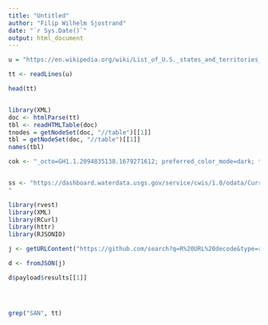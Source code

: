 ```yaml
---
title: "Untitled"
author: "Filip Wilhelm Sjostrand"
date: "`r Sys.Date()`"
output: html_document
---
```

```r
u = "https://en.wikipedia.org/wiki/List_of_U.S._states_and_territories_by_population"

tt <- readLines(u)

head(tt)


library(XML)
doc <- htmlParse(tt)
tbl <- readHTMLTable(doc)
tnodes = getNodeSet(doc, "//table")[[1]]
tbl = getNodeSet(doc, "//table")[[1]]
names(tbl)
```

```r
cok <- "_octo=GH1.1.2094835138.1679271612; preferred_color_mode=dark; tz=America%2FLos_Angeles; _device_id=2535ce0e9d2b63124db126c1a2360fcb; has_recent_activity=1; user_session=PEKw91JujX0ctOpQuPsY29_w8Wp8nmeTMk2xUm5sc9xCiqn9; __Host-user_session_same_site=PEKw91JujX0ctOpQuPsY29_w8Wp8nmeTMk2xUm5sc9xCiqn9; tz=America%2FLos_Angeles; color_mode=%7B%22color_mode%22%3A%22auto%22%2C%22light_theme%22%3A%7B%22name%22%3A%22light%22%2C%22color_mode%22%3A%22light%22%7D%2C%22dark_theme%22%3A%7B%22name%22%3A%22dark%22%2C%22color_mode%22%3A%22dark%22%7D%7D; logged_in=yes; dotcom_user=Tegelstenen; _gh_sess=7zhjXeoPeyz5g6dUtAn%2FcnCSxfqlVZ5uCF9ZWbnrs7f3gdH4Vctpd4%2FXVBo1RmuHPSr1bySfOsdDYkWSMjRP4DUKmADnfUJCPWXNxUuxmwpj3XUd8AxhevB7DfNpmEIXQbz3V4h5hNBo6nfE3vFcQKyAzRVp0bvWvq%2BSiDC0xw%2BcAYpENr9YuumeW%2B%2BynWL0u%2F7w13LZUfNEkgWu5B6zKkdQaUXxvT0agXhtgfFKjC70u3hIKfpNC%2FpXRi1Yp5CDV2vjmiJ8gQpHMJ3nD6EiwQGBNwK9f3mBowxvsYcMCk%2Byz7kfEC5nDWI63wmsyPCiNJU9au%2FWXEC9%2FlL%2BsxfyDiNAQ%2F%2Fht1SicKVoLOtuRTM5bYNzSwvNMrS1%2BgeVMF3x3GRZEJohVP8jHwqloE2NfQEQ%2BfU%2FFHNzkzSNEJ0EF6bhIfneiNeyhDyeVivD7pzyxxaqtbYqcFhi--7a2c5lduiBJdQCk4--CG0v%2BQEdZJPppJG5i8mwlQ%3D%3D"


ss <- "https://dashboard.waterdata.usgs.gov/service/cwis/1.0/odata/CurrentConditions?$top=15000&$filter=(AccessLevelCode%20eq%20%27P%27)%20and%20(1%20eq%201%20and%20true)%20and%20(SiteTypeCode%20in%20(%27ST%27%2C%27ST-CA%27%2C%27ST-DCH%27%2C%27ST-TS%27))%20and%20(ParameterCode%20in%20(%2730208%27%2C%2730209%27%2C%2750042%27%2C%2750050%27%2C%2750051%27%2C%2772137%27%2C%2772138%27%2C%2772139%27%2C%2772177%27%2C%2772243%27%2C%2774072%27%2C%2781395%27%2C%2799060%27%2C%2799061%27%2C%2700056%27%2C%2700058%27%2C%2700059%27%2C%2700060%27%2C%2700061%27))&$select=AgencyCode,SiteNumber,SiteName,SiteTypeCode,Latitude,Longitude,CurrentConditionID,ParameterCode,TimeLocal,TimeZoneCode,Value,ValueFlagCode,RateOfChangeUnitPerHour,StatisticStatusCode,FloodStageStatusCode&$orderby=SiteNumber,AgencyCode,ParameterCode,TimeLocal%20desc&caller=National%20Water%20Dashboard%20default
"
```



```r
library(rvest)
library(XML)
library(RCurl)
library(httr)
library(RJSONIO)

j <- getURLContent("https://github.com/search?q=R%20URL%20decode&type=repositories", cookie = cok)

d <- fromJSON(j)

d$payload$results[[1]]




grep("SAN", tt)
```





